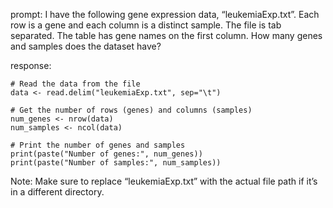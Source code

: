 prompt:
I have the following gene expression data, "leukemiaExp.txt". Each row is a gene and each column is a distinct sample. The file is tab separated. The table has gene names on the first column. How many genes and samples does the dataset have?

response:
```
# Read the data from the file
data <- read.delim("leukemiaExp.txt", sep="\t")

# Get the number of rows (genes) and columns (samples)
num_genes <- nrow(data)
num_samples <- ncol(data)

# Print the number of genes and samples
print(paste("Number of genes:", num_genes))
print(paste("Number of samples:", num_samples))
```
Note: Make sure to replace "leukemiaExp.txt" with the actual file path if it's in a different directory.
